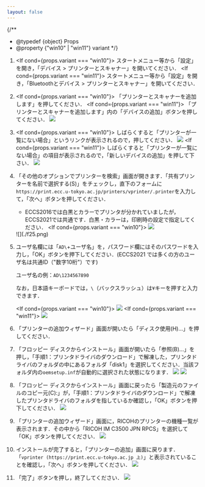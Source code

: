 ```yaml
---
layout: false
---
```



{/**
  * @typedef {object} Props
  * @property {"win10" | "win11"} variant
  */}

1.  <If cond={props.variant === "win10"}>
    スタートメニュー等から「設定」を開き，「デバイス > プリンターとスキャナー」を開いてください．
    </If>
    <If cond={props.variant === "win11"}>
    スタートメニュー等から「設定」を開き，「Bluetoothとデバイス > プリンターとスキャナー」を開いてください．
    </If>
1.  <If cond={props.variant === "win10"}>
    「プリンターとスキャナーを追加します」を押してください．
    </If>
    <If cond={props.variant === "win11"}>
    「プリンターとスキャナーを追加します」内の「デバイスの追加」ボタンを押してください．
    ![](./f23.png)
    </If>
1.  <If cond={props.variant === "win10"}>
    しばらくすると「プリンターが一覧にない場合」というリンクが表示されるので，押してください．
    ![](./f9.png)
    </If>
    <If cond={props.variant === "win11"}>
    しばらくすると「プリンターが一覧にない場合」の項目が表示されるので，「新しいデバイスの追加」を押して下さい．
    ![](./f24.png)
    </If>
1. 「その他のオプションでプリンターを検索」画面が開きます．「共有プリンターを名前で選択する(S)」をチェックし，直下のフォームに`https://print.ecc.u-tokyo.ac.jp/printers/vprinter/.printer`を入力して，「次へ」ボタンを押してください．
    - ECCS2016では白黒とカラーでプリンタが分かれていましたが，ECCS2021では共通です．白黒・カラーは，印刷時の設定で指定してください．
    <If cond={props.variant === "win10"}>
    ![](./f11.png)
    </If>
    <If cond={props.variant === "win11"}>
    ![](./f25.png)
    </If>
1. ユーザ名欄には「`AD\`+ユーザ名」を，パスワード欄にはそのパスワードを入力し，「OK」ボタンを押下してください．(ECCS2021 では多くの方のユーザ名は共通ID（"数字10桁"）です)

    ユーザ名の例：`AD\1234567890`

    なお，日本語キーボードでは，`\`（バックスラッシュ）は`¥`キーを押すと入力できます．

    <If cond={props.variant === "win10"}>
    ![](./f12.png)
    </If>
    <If cond={props.variant === "win11"}>
    ![](./f26.png)
    </If>

1. 「プリンターの追加ウィザード」画面が開いたら「ディスク使用(H)...」を押してください．
1. 「フロッピー ディスクからインストール」画面が開いたら「参照(B)...」を押し，「手順1：プリンタドライバのダウンロード」で解凍した，プリンタドライバのフォルダの中にあるフォルダ「disk1」を選択してください．当該フォルダ内の`oemsetup.inf`が自動的に選択された状態になります．
    ![](./f14.png)
    ![](./f13.png)
1. 「フロッピー ディスクからインストール」画面に戻ったら「製造元のファイルのコピー元(C):」が，「手順1：プリンタドライバのダウンロード」で解凍したプリンタドライバのフォルダを指しているか確認し，「OK」ボタンを押下してください．
    ![](./f14.png)
1. 「プリンターの追加ウィザード」画面に，RICOHのプリンターの機種一覧が表示されます．その中から「RICOH IM C3500 JPN RPCS」を選択して「OK」ボタンを押してください．
    ![](./f15.png)
1. インストールが完了すると，「プリンターの追加」画面に戻ります．「`vprinter (https://print.ecc.u-tokyo.ac.jp 上)`」と表示されていることを確認し，「次へ」ボタンを押してください．
    ![](./f16.png)
1. 「完了」ボタンを押し，終了してください．
    ![](./f17.png)
